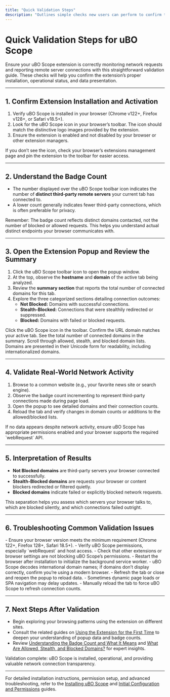 ```yaml
---
title: "Quick Validation Steps"
description: "Outlines simple checks new users can perform to confirm the extension is monitoring network requests correctly, including interpreting the badge count and popup details. Offers tips for checking the extension’s function with real-world browsing."
---
```


# Quick Validation Steps for uBO Scope

Ensure your uBO Scope extension is correctly monitoring network requests and reporting remote server connections with this straightforward validation guide. These checks will help you confirm the extension’s proper installation, operational status, and data presentation.

---

## 1. Confirm Extension Installation and Activation

1. Verify uBO Scope is installed in your browser (Chrome v122+, Firefox v128+, or Safari v18.5+).
2. Look for the uBO Scope icon in your browser’s toolbar. The icon should match the distinctive logo images provided by the extension.
3. Ensure the extension is enabled and not disabled by your browser or other extension managers.

<Tip>
If you don’t see the icon, check your browser’s extensions management page and pin the extension to the toolbar for easier access.
</Tip>

---

## 2. Understand the Badge Count

- The number displayed over the uBO Scope toolbar icon indicates the number of **distinct third-party remote servers** your current tab has connected to.
- A lower count generally indicates fewer third-party connections, which is often preferable for privacy.

<Info>
Remember: The badge count reflects distinct domains contacted, not the number of blocked or allowed requests. This helps you understand actual distinct endpoints your browser communicates with.
</Info>

---

## 3. Open the Extension Popup and Review the Summary

1. Click the uBO Scope toolbar icon to open the popup window.
2. At the top, observe the **hostname** and **domain** of the active tab being analyzed.
3. Review the **summary section** that reports the total number of connected domains for this tab.
4. Explore the three categorized sections detailing connection outcomes:
   - **Not Blocked:** Domains with successful connections.
   - **Stealth-Blocked:** Connections that were stealthily redirected or suppressed.
   - **Blocked:** Domains with failed or blocked requests.

<Steps>
<Step title="Open Popup">
Click the uBO Scope icon in the toolbar.
</Step>
<Step title="Check Hostname & Domain">
Confirm the URL domain matches your active tab.
</Step>
<Step title="Check Domain Counts">
See the total number of connected domains in the summary.
</Step>
<Step title="Review Domains by Outcome">
Scroll through allowed, stealth, and blocked domain lists.
</Step>
</Steps>

<Tip>
Domains are presented in their Unicode form for readability, including internationalized domains.
</Tip>

---

## 4. Validate Real-World Network Activity

1. Browse to a common website (e.g., your favorite news site or search engine).
2. Observe the badge count incrementing to represent third-party connections made during page load.
3. Open the popup to see detailed domains and their connection counts.
4. Reload the tab and verify changes in domain counts or additions to the allowed/blocked lists.

<Warning>
If no data appears despite network activity, ensure uBO Scope has appropriate permissions enabled and your browser supports the required `webRequest` API.
</Warning>

---

## 5. Interpretation of Results

- **Not Blocked domains** are third-party servers your browser connected to successfully.
- **Stealth-Blocked domains** are requests your browser or content blockers redirected or filtered quietly.
- **Blocked domains** indicate failed or explicitly blocked network requests.

This separation helps you assess which servers your browser talks to, which are blocked silently, and which connections failed outright.

---

## 6. Troubleshooting Common Validation Issues

<AccordionGroup title="Troubleshooting Validation Issues">
<Accordion title="No Badge Count or Popup Data">
- Ensure your browser version meets the minimum requirement (Chrome 122+, Firefox 128+, Safari 18.5+).
- Verify uBO Scope permissions, especially `webRequest` and host access.
- Check that other extensions or browser settings are not blocking uBO Scope’s permissions.
- Restart the browser after installation to initialize the background service worker.
</Accordion>
<Accordion title="Incorrect or Missing Domain Names in Popup">
- uBO Scope decodes international domain names; if domains don’t display correctly, confirm you’re using a modern browser.
- Refresh the tab or close and reopen the popup to reload data.
</Accordion>
<Accordion title="Badge Count Does Not Update During Navigation">
- Sometimes dynamic page loads or SPA navigation may delay updates.
- Manually reload the tab to force uBO Scope to refresh connection counts.
</Accordion>
</AccordionGroup>

---

## 7. Next Steps After Validation

- Begin exploring your browsing patterns using the extension on different sites.
- Consult the related guides on [Using the Extension for the First Time](/getting-started/first-use-and-validation/using-the-extension) to deepen your understanding of popup data and badge counts.
- Review [Understanding the Badge Count and What It Means](/guides/interpreting-results/reading-badge) and [What Are Allowed, Stealth, and Blocked Domains?](/guides/interpreting-results/popup-domain-categories) for expert insights.

<Check>
Validation complete: uBO Scope is installed, operational, and providing valuable network connection transparency.
</Check>

---

For detailed installation instructions, permission setup, and advanced troubleshooting, refer to the [Installing uBO Scope](/getting-started/installation-and-setup/installing-ubo-scope) and [Initial Configuration and Permissions](/getting-started/installation-and-setup/initial-configuration) guides.